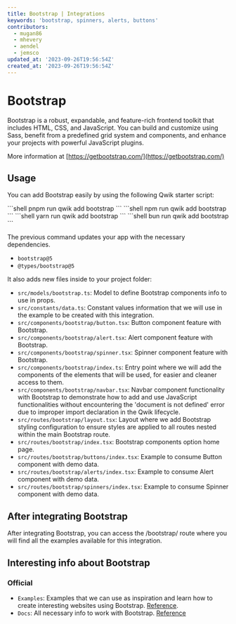 ```yaml
---
title: Bootstrap | Integrations
keywords: 'bootstrap, spinners, alerts, buttons'
contributors:
  - mugan86
  - mhevery
  - aendel
  - jemsco
updated_at: '2023-09-26T19:56:54Z'
created_at: '2023-09-26T19:56:54Z'
---
```



# Bootstrap

Bootstrap is a robust, expandable, and feature-rich frontend toolkit that includes HTML, CSS, and JavaScript. You can build and customize using Sass, benefit from a predefined grid system and components, and enhance your projects with powerful JavaScript plugins.

More information at [https://getbootstrap.com/](https://getbootstrap.com/)

## Usage

You can add Bootstrap easily by using the following Qwik starter script:


<PackageManagerTabs>
<span q:slot="pnpm">
```shell
pnpm run qwik add bootstrap
```
</span>
<span q:slot="npm">
```shell
npm run qwik add bootstrap
```
</span>
<span q:slot="yarn">
```shell
yarn run qwik add bootstrap
```
</span>
<span q:slot="bun">
```shell
bun run qwik add bootstrap
```
</span>
</PackageManagerTabs>

The previous command updates your app with the necessary dependencies.

- `bootstrap@5`
- `@types/bootstrap@5`

It also adds new files inside to your project folder:

- `src/models/bootstrap.ts`: Model to define Bootstrap components info to use in props.
- `src/constants/data.ts`: Constant values information that we will use in the example to be created with this integration.
- `src/components/bootstrap/button.tsx`: Button component feature with Bootstrap.
- `src/components/bootstrap/alert.tsx`: Alert component feature with Bootstrap.
- `src/components/bootstrap/spinner.tsx`: Spinner component feature with Bootstrap.
- `src/components/bootstrap/index.ts`: Entry point where we will add the components of the elements that will be used, for easier and cleaner access to them.
- `src/components/bootstrap/navbar.tsx`: Navbar component functionality with Bootstrap to demonstrate how to add and use JavaScript functionalities without encountering the 'document is not defined' error due to improper import declaration in the Qwik lifecycle.
- `src/routes/bootstrap/layout.tsx`: Layout where we add Bootstrap styling configuration to ensure styles are applied to all routes nested within the main Bootstrap route.
- `src/routes/bootstrap/index.tsx`: Bootstrap components option home page.
- `src/routes/bootstrap/buttons/index.tsx`: Example to consume Button component with demo data.
- `src/routes/bootstrap/alerts/index.tsx`: Example to consume Alert component with demo data.
- `src/routes/bootstrap/spinners/index.tsx`: Example to consume Spinner component with demo data.

## After integrating Bootstrap

After integrating Bootstrap, you can access the ﻿/bootstrap/ route where you will find all the examples available for this integration.

## Interesting info about Bootstrap

### Official

- `Examples`: Examples that we can use as inspiration and learn how to create interesting websites using Bootstrap. [Reference](https://getbootstrap.com/docs/5.3/examples/).
- `Docs`: All necessary info to work with Bootstrap. [Reference](https://getbootstrap.com/docs/5.3/getting-started/introduction/)
